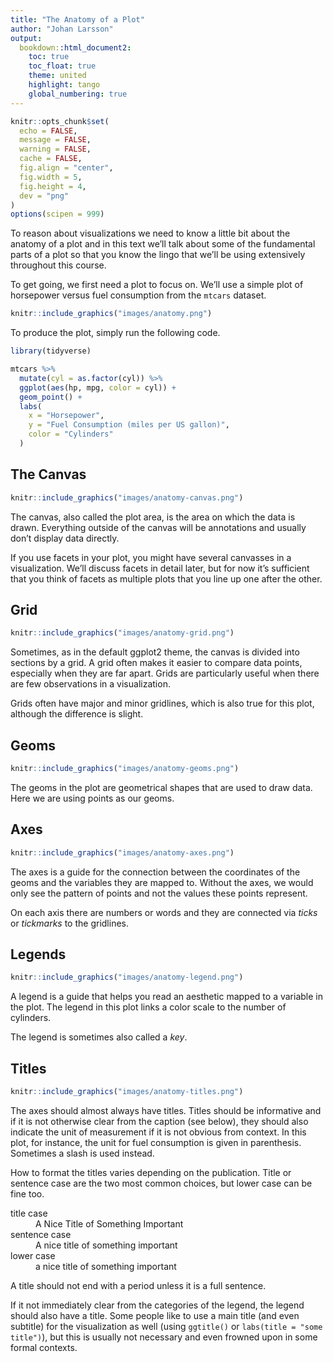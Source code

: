 ```yaml
---
title: "The Anatomy of a Plot"
author: "Johan Larsson"
output: 
  bookdown::html_document2:
    toc: true
    toc_float: true
    theme: united
    highlight: tango
    global_numbering: true
---
```


```r

knitr::opts_chunk$set(
  echo = FALSE,
  message = FALSE,
  warning = FALSE,
  cache = FALSE,
  fig.align = "center",
  fig.width = 5,
  fig.height = 4,
  dev = "png"
)
options(scipen = 999)
```

To reason about visualizations we need to know a little bit about the anatomy of 
a plot and in this text we'll talk about some of the fundamental parts of a plot
so that you know the lingo that we'll be using extensively throughout this 
course.

To get going, we first need a plot to focus on. We'll use a simple plot of
horsepower versus fuel consumption from the `mtcars` dataset.

```r
knitr::include_graphics("images/anatomy.png")
```

To produce the plot, simply run the following code.

```r
library(tidyverse)

mtcars %>%
  mutate(cyl = as.factor(cyl)) %>%
  ggplot(aes(hp, mpg, color = cyl)) +
  geom_point() +
  labs(
    x = "Horsepower",
    y = "Fuel Consumption (miles per US gallon)",
    color = "Cylinders"
  )
```

## The Canvas 

```r
knitr::include_graphics("images/anatomy-canvas.png")
```

The canvas, also called the plot area, is the area on which the data is drawn. 
Everything outside of the canvas will be annotations and usually don't display
data directly.

If you use facets in your plot, you might have several canvasses
in a visualization. We'll discuss facets in detail later, but for now it's
sufficient that you think of facets as multiple plots that you line up one after
the other.

## Grid

```r
knitr::include_graphics("images/anatomy-grid.png")
```

Sometimes, as in the default ggplot2 theme, the canvas is divided into sections
by a grid. A grid often makes it easier to compare data points, especially when
they are far apart. Grids are particularly useful when there are few 
observations in a visualization.

Grids often have major and minor gridlines, which is also true for this plot,
although the difference is slight.

## Geoms

```r
knitr::include_graphics("images/anatomy-geoms.png")
```

The geoms in the plot are geometrical shapes that are used to draw data. Here we
are using points as our geoms.

## Axes

```r
knitr::include_graphics("images/anatomy-axes.png")
```

The axes is a guide for the connection between the coordinates of the geoms
and the variables they are mapped to. Without the axes, we would only see the 
pattern of points and not the values these points represent.

On each axis there are numbers or words and they are connected via *ticks* or
*tickmarks* to the gridlines.

## Legends

```r
knitr::include_graphics("images/anatomy-legend.png")
```

A legend is a guide that helps you read an aesthetic mapped to a variable
in the plot. The legend in this plot links a color scale to the number of 
cylinders.

The legend is sometimes also called a *key*.

## Titles

```r
knitr::include_graphics("images/anatomy-titles.png")
```

The axes should almost always have titles. Titles should be informative and
if it is not otherwise clear from the caption (see below), they should also
indicate the unit of measurement if it is not obvious from context. In this 
plot, for instance, the unit for fuel consumption is given in parenthesis. 
Sometimes a slash is used instead.

How to format the titles varies depending on the publication. Title or sentence
case are the two most common choices, but lower case can be fine too.

title case
:   A Nice Title of Something Important

sentence case
:   A nice title of something important

lower case
:   a nice title of something important

A title should not end with a period unless it is a full sentence.

If it not immediately clear from the categories of the legend, the legend
should also have a title. Some people like to use a main title (and even 
subtitle) for the visualization as well (using `ggtitle()` or 
`labs(title = "some title")`), but this is usually not necessary and even
frowned upon in some formal contexts.
